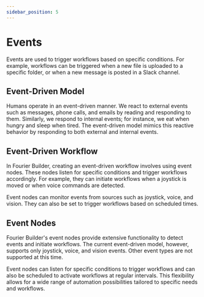 ```yaml
---
sidebar_position: 5
---
```



# Events

Events are used to trigger workflows based on specific conditions. For example, workflows can be triggered when a new file is uploaded to a specific folder, or when a new message is posted in a Slack channel.

## Event-Driven Model

Humans operate in an event-driven manner. We react to external events such as messages, phone calls, and emails by reading and responding to them. Similarly, we respond to internal events; for instance, we eat when hungry and sleep when tired. The event-driven model mimics this reactive behavior by responding to both external and internal events.

## Event-Driven Workflow

In Fourier Builder, creating an event-driven workflow involves using event nodes. These nodes listen for specific conditions and trigger workflows accordingly. For example, they can initiate workflows when a joystick is moved or when voice commands are detected.

Event nodes can monitor events from sources such as joystick, voice, and vision. They can also be set to trigger workflows based on scheduled times.

## Event Nodes

Fourier Builder's event nodes provide extensive functionality to detect events and initiate workflows. The current event-driven model, however, supports only joystick, voice, and vision events. Other event types are not supported at this time.

Event nodes can listen for specific conditions to trigger workflows and can also be scheduled to activate workflows at regular intervals. This flexibility allows for a wide range of automation possibilities tailored to specific needs and workflows.